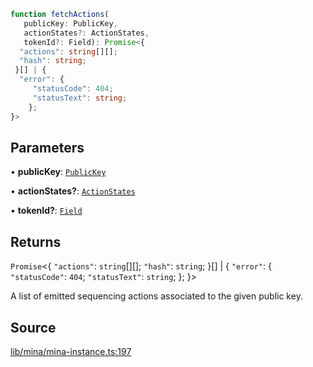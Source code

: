 ```ts
function fetchActions(
   publicKey: PublicKey, 
   actionStates?: ActionStates, 
   tokenId?: Field): Promise<{
  "actions": string[][];
  "hash": string;
 }[] | {
  "error": {
     "statusCode": 404;
     "statusText": string;
    };
}>
```

## Parameters

• **publicKey**: [`PublicKey`](../../../classes/PublicKey.mdx)

• **actionStates?**: [`ActionStates`](../type-aliases/ActionStates.mdx)

• **tokenId?**: [`Field`](../../../classes/Field.mdx)

## Returns

`Promise`\<\{
  `"actions"`: `string`[][];
  `"hash"`: `string`;
 \}[] \| \{
  `"error"`: \{
     `"statusCode"`: `404`;
     `"statusText"`: `string`;
    \};
 \}\>

A list of emitted sequencing actions associated to the given public key.

## Source

[lib/mina/mina-instance.ts:197](https://github.com/o1-labs/o1js/blob/081e48fe103a96db7083cdaea72a409cca3182c3/src/lib/mina/mina-instance.ts#L197)
